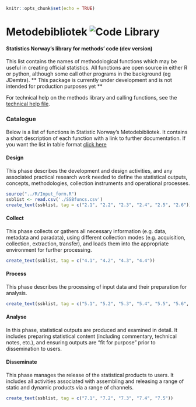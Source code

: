 
```r
knitr::opts_chunk$set(echo = TRUE)
```
# Metodebibliotek ![Code Library](viz/codelibrary_ssb.png)
#### Statistics Norway's library for methods' code (dev version)
This list contains the names of methodological functions which may be useful in creating official statistics. All functions are open source in either R or python, although some call other programs in the background (eg JDemtra). ** This package is currently under development and is not intended for production purposes yet **

For technical help on the methods library and calling functions, see the [technical help file](viz/technical.md).

### Catalogue
Below is a list of functions in Statistic Norway's Metodebibliotek. It contains a short description of each function with a link to further documentation. If you want the list in table format [click here](viz/metodebib_tabell.md)


#### **Design**
This phase describes the development and design activities, and any associated practical research work needed to define the statistical outputs, concepts, methodologies, collection instruments and operational processes. 

```r
source("../R/Input_form.R")
ssblist <- read.csv('./SSBfuncs.csv')
create_text(ssblist, tag = c("2.1", "2.2", "2.3", "2.4", "2.5", "2.6"))

```


#### **Collect**
This phase collects or gathers all necessary information (e.g. data, metadata and paradata), using different collection modes (e.g. acquisition, collection, extraction, transfer), and loads them into the appropriate environment for further processing.

```r
create_text(ssblist, tag = c("4.1", "4.2", "4.3", "4.4"))
```


#### **Process**
This phase describes the processing of input data and their preparation for analysis.

```r
create_text(ssblist, tag = c("5.1", "5.2", "5.3", "5.4", "5.5", "5.6", "5.7", "5.8"))
```


#### **Analyse**
In this phase, statistical outputs are produced and examined in detail. It includes preparing statistical content (including commentary, technical notes, etc.), and ensuring outputs are “fit for purpose” prior to dissemination to users.  


#### **Disseminate**
This phase manages the release of the statistical products to users. It includes all activities associated with assembling and releasing a range of static and dynamic products via a range of channels.  

```r
create_text(ssblist, tag = c("7.1", "7.2", "7.3", "7.4", "7.5"))
```

